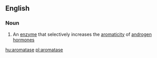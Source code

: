 ==English==

===Noun===
{{wikipedia}}
{{en-noun|s|-}}

# {{context|enzyme|lang=en}} An [[enzyme]] that selectively increases the [[aromaticity]] of [[androgen]] [[hormone]]s

[[hu:aromatase]]
[[pl:aromatase]]